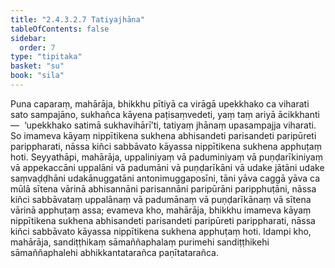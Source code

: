 ```yaml
---
title: "2.4.3.2.7 Tatiyajhāna"
tableOfContents: false
sidebar:
  order: 7
type: "tipitaka"
basket: "su"
book: "sila"
---
```



<DynamicBreadcrumb />

<Division number="230" book="sila">

<Paragraph number="321" book="sila">
Puna caparaṃ, mahārāja, bhikkhu pītiyā ca virāgā upekkhako ca viharati sato sampajāno, sukhañca kāyena paṭisaṃvedeti, yaṃ taṃ ariyā ācikkhanti—  ‘upekkhako satimā sukhavihārī’ti, tatiyaṃ jhānaṃ upasampajja viharati. So imameva kāyaṃ nippītikena sukhena abhisandeti parisandeti paripūreti parippharati, nāssa kiñci sabbāvato kāyassa nippītikena sukhena apphuṭaṃ hoti.
</Paragraph>

</Division>
<Division number="231" book="sila">

<Paragraph number="322" book="sila">
Seyyathāpi, mahārāja, uppaliniyaṃ vā paduminiyaṃ vā puṇḍarīkiniyaṃ vā appekaccāni uppalāni vā padumāni vā puṇḍarīkāni vā udake jātāni udake saṃvaḍḍhāni udakānuggatāni antonimuggaposīni, tāni yāva caggā yāva ca mūlā sītena vārinā abhisannāni parisannāni paripūrāni paripphuṭāni, nāssa kiñci sabbāvataṃ uppalānaṃ vā padumānaṃ vā puṇḍarīkānaṃ vā sītena vārinā apphuṭaṃ assa; evameva kho, mahārāja, bhikkhu imameva kāyaṃ nippītikena sukhena abhisandeti parisandeti paripūreti parippharati, nāssa kiñci sabbāvato kāyassa nippītikena sukhena apphuṭaṃ hoti. Idampi kho, mahārāja, sandiṭṭhikaṃ sāmaññaphalaṃ purimehi sandiṭṭhikehi sāmaññaphalehi abhikkantatarañca paṇītatarañca.
</Paragraph>
</Division>